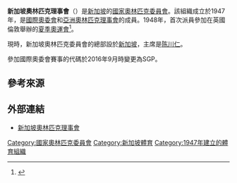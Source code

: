 {{Infobox National Olympic Committee
| title = 新加坡奧林匹克委員會
| logo = Singapore National Olympic Council logo.svg
| 國家或地區 = SGP
| 國家或地區編碼 = SGP
| 成立日期 = 1947年
| 加入國際奧委會 = 1948年
| 所屬成員 = OCA
| 總部 = [[新加坡|新加坡]]
| 會長 = [[陈川仁|陈川仁]]
| 秘書長 =Chris Chan
| 網頁 = http://www.singaporeolympics.com/
}}

'''新加坡奧林匹克理事會'''（{{lang|en|Singapore National Olympic Council}}）是[[新加坡|新加坡]]的[[國家奧林匹克委員會|國家奧林匹克委員會]]。該組織成立於1947年，是[[國際奧委會|國際奧委會]]和[[亞洲奧林匹克理事會|亞洲奧林匹克理事會]]的成員。1948年，首次派員參加在英國倫敦舉辦的[[1948年夏季奧林匹克運動會|夏季奧運會]]<ref>{{Cite web |url=http://www.sports-reference.com/olympics/countries/SIN/ |title=Singapore |access-date=2014-02-18 |archive-url=https://web.archive.org/web/20081231031812/http://www.sports-reference.com/olympics/countries/SIN/ |archive-date=2008-12-31 |dead-url=yes }}</ref>。

現時，新加坡奧林匹克委員會的總部設於[[新加坡|新加坡]]，主席是[[陈川仁|陈川仁]]。

參加國際奧委會賽事的代碼於2016年9月時變更為SGP。

==參考來源==
{{reflist}}

==外部連結==
*[http://www.singaporeolympics.com/ 新加坡奧林匹克理事會] {{Wayback|url=http://www.singaporeolympics.com/ |date=20110202121322 }}

{{OCA}}

[[Category:國家奧林匹克委員會|Category:國家奧林匹克委員會]]
[[Category:新加坡體育|Category:新加坡體育]]
[[Category:1947年建立的體育組織|Category:1947年建立的體育組織]]
